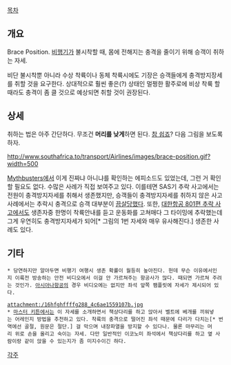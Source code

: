 [[목차]]
== 개요 ==
Brace Position. [[비행기]]가 불시착할 때, 몸에 전해지는 충격을 줄이기 위해 승객이 취하는 자세.

비단 불시착뿐 아니라 수상 착륙이나 동체 착륙시에도 기장은 승객들에게 충격방지장세를 취할 것을 요구한다. 상대적으로 훨씬 좋은(?) 상태인 멀쩡한 활주로에 비상 착륙 할 때라도 충격이 좀 클 것으로 예상되면 취할 것이 권장된다.
== 상세 ==
취하는 법은 아주 간단하다. 무조건 '''머리를 낮게'''하면 된다. [[참 쉽죠]]? 다음 그림을 보도록 하자.

http://www.southafrica.to/transport/Airlines/images/brace-position.gif?width=500

[[Mythbusters]]에서 이게 진짜냐 아니냐를 확인하는 에피소드도 있었는데, 그런 거 확인할 필요도 없다. 수많은 사례가 직접 보여주고 있다. 이를테면 SAS기 추락 사고에서는 전원이 충격방지자세를 취해서 생존했지만, 승객들이 충격방지자세를 취하지 않은 사고 사례에서는 추락시 충격으로 승객 대부분이 [[끔살]]당했다. 또한, [[대한항공 801편 추락 사고]]에서도 생존자중 한명이 착륙안내를 듣고 운동화를 고쳐매다 그 타이밍에 추락했는데 그게 우연히도 충격방지자세가 되어[* 그림의 1번 자세와 매우 유사해진다.] 생존한 사례도 있다.
== 기타 ==
 * 당연하지만 알아두면 비행기 여행시 생존 확률이 월등히 높아진다. 헌데 무슨 이유에서인지 이륙전 방송하는 안전 비디오에서 이걸 안 가르쳐주는 항공사가 많다. 때되면 가르쳐 주려는 것인가. [[아시아나항공]]의 경우 비디오에는 없지만 좌석 앞쪽 팸플릿에 자세가 제시되어 있다.

 attachment:/16hfghffffg288_4c6ae1559107b.jpg
 * [[마스터 키튼]]에서는 이 자세를 소개하면서 책상다리를 하고 앉아서 벨트에 베개를 끼워넣는 어레인지 방법을 추천하고 있다. 착륙의 충격으로 떨어진 좌석 때문에 다리가 다치는[* 번역에선 골절, 원문은 절단.] 걸 막으며 내장파열을 방지할 수 있다나. 물론 마무리는 머리 위로 손을 올리고 숙이는 자세. 다만 일반적인 이코노미 좌석에서 책상다리를 하고 옆 사람이랑 같이 앉을 수 있는지가 좀 미지수이긴 하다.
[[각주]]
